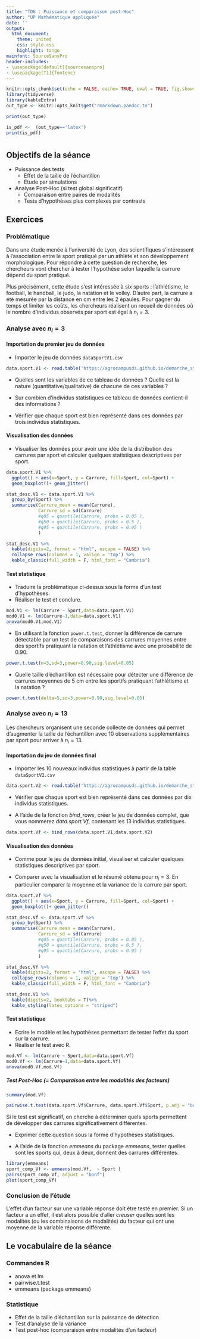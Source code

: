 ```yaml
---
title: "TD6 : Puissance et comparaison post-Hoc"
author: "UP Mathématique appliquée"
date: ''
output:
  html_document:
    theme: united
    css: style.css
    highlight: tango
mainfont: SourceSansPro
header-includes:
- \usepackage[default]{sourcesanspro}
- \usepackage[T1]{fontenc}
---
```



```r
knitr::opts_chunk$set(echo = FALSE, cache= TRUE, eval = TRUE, fig.show='hide', message = FALSE, warning = FALSE, results = 'hide' )
library(tidyverse)
library(kableExtra)
out_type <- knitr::opts_knit$get("rmarkdown.pandoc.to")

```

```r
print(out_type)

is_pdf <-  (out_type=='latex')
print(is_pdf)
```

# {.tabset .tabset-fade .tabset-pills}

##  Objectifs de la séance  


* Puissance des tests
  + Effet de la taille de l'échantillon
  + Etude par simulations
* Analyse Post-Hoc (si test global significatif)
  - Comparaison entre paires de modalités
  - Tests d'hypothèses plus complexes par contrasts
  
## Exercices 


### Problématique

Dans une étude menée à l'université de Lyon, des scientifiques s'intéressent à l'association entre le sport pratiqué par un athlète et son développement morphologique. Pour répondre à cette question de recherche, les chercheurs vont chercher à tester l'hypothèse selon laquelle la carrure dépend du sport pratiqué.

Plus précisément, cette étude s'est intéressée à six sports : l'athlétisme, le football, le handball, le judo, la natation et le volley. D'autre part, la carrure a été mesurée par la distance en cm entre les 2 épaules. Pour gagner du temps et limiter les coûts, les chercheurs réalisent un recueil de données où le nombre d'individus observés par sport est égal à $n_i=3$.

### Analyse avec $n_i=3$


#### Importation du premier jeu de données

* Importer le jeu de données `dataSportV1.csv`

```r
data.sport.V1 <- read.table('https://agrocampusds.github.io/demarche_statistique/dataSportV1.csv', sep = ';' , stringsAsFactors = TRUE, header = TRUE)
```

* Quelles sont les variables de ce tableau de données ? Quelle est la nature (quantitative/qualitative) de chacune de ces variables ?

* Sur combien d'individus statistiques ce tableau de données contient-il des informations ?

* Vérifier que chaque sport est bien représenté dans ces données par trois individus statistiques.

#### Visualisation des données

* Visualiser les données pour avoir une idée de la distribution des carrures par sport et calculer quelques statistiques descriptives par sport.

```r
data.sport.V1 %>% 
  ggplot() + aes(x=Sport, y = Carrure, fill=Sport, col=Sport) + 
  geom_boxplot()+ geom_jitter()
```

```r
stat_desc.V1 <- data.sport.V1 %>% 
  group_by(Sport) %>% 
  summarise(Carrure_mean = mean(Carrure), 
            Carrure_sd = sd(Carrure)
            #q05 = quantile(Carrure, probs = 0.05 ),
            #q50 = quantile(Carrure, probs = 0.5 ),
            #q95 = quantile(Carrure, probs = 0.95 )
            )
```

```r
stat_desc.V1 %>% 
  kable(digits=2, format = "html", escape = FALSE) %>%
  collapse_rows(columns = 1, valign = 'top') %>%
  kable_classic(full_width = F, html_font = "Cambria")
```

#### Test statistique

* Traduire la problématique ci-dessus sous la forme d'un test d'hypothèses.
* Réaliser le test et conclure.

```r
mod.V1 <- lm(Carrure ~ Sport,data=data.sport.V1)
mod0.V1 <- lm(Carrure~1,data=data.sport.V1)
anova(mod0.V1,mod.V1)
```

* En utilisant la fonction `power.t.test`, donner la différence de carrure détectable par un test de comparaisons des carrures moyennes entre des sportifs pratiquant la natation et l'athlétisme avec une probabilité de 0.90.

```r
power.t.test(n=3,sd=3,power=0.90,sig.level=0.05)
```
* Quelle taille d'échantillon est nécessaire pour détecter une différence de carrures moyennes de 5 cm entre les sportifs pratiquant l'athlétisme et la natation ?

```r
power.t.test(delta=5,sd=3,power=0.90,sig.level=0.05)
```
### Analyse avec $n_i=13$

Les chercheurs organisent une seconde collecte de données qui permet d'augmenter la taille de l'échantillon avec 10 observations supplémentaires par sport pour arriver à $n_i=13$.

#### Importation du jeu de données final

* Importer les 10 nouveaux individus statistiques à partir de la table `dataSportV2.csv`

```r
data.sport.V2 <- read.table('https://agrocampusds.github.io/demarche_statistique/dataSportV2.csv', sep = ';' , stringsAsFactors = TRUE, header = TRUE)
```

* Vérifier que chaque sport est bien représenté dans ces données par dix individus statistiques.

* A l'aide de la fonction *bind_rows*, créer le jeu de données complet, que vous nommerez *data.sport.Vf*, contenant les 13 individus statistiques.

```r
data.sport.Vf <- bind_rows(data.sport.V1,data.sport.V2)
```

#### Visualisation des données

* Comme pour le jeu de données initial, visualiser et calculer quelques statistiques descriptives par sport. 

* Comparer avec la visualisation et le résumé obtenu pour $n_i=3$. En particulier comparer la moyenne et la variance de la carrure par sport.

```r
data.sport.Vf %>% 
  ggplot() + aes(x=Sport, y = Carrure, fill=Sport, col=Sport) + 
  geom_boxplot()+ geom_jitter()
```

```r
stat_desc.Vf <- data.sport.Vf %>% 
  group_by(Sport) %>% 
  summarise(Carrure_mean = mean(Carrure), 
            Carrure_sd = sd(Carrure)
            #q05 = quantile(Carrure, probs = 0.05 ),
            #q50 = quantile(Carrure, probs = 0.5 ),
            #q95 = quantile(Carrure, probs = 0.95 )
            )
```

```r
stat_desc.Vf %>% 
  kable(digits=2, format = "html", escape = FALSE) %>%
  collapse_rows(columns = 1, valign = 'top') %>%
  kable_classic(full_width = F, html_font = "Cambria")
```

```r
stat_desc.V1 %>% 
  kable(digits=2, booktabs = T)%>%
  kable_styling(latex_options = "striped")
```

#### Test statistique

* Ecrire le modèle et les hypothèses permettant de tester l'effet du sport sur la carrure.
* Réaliser le test avec R.

```r
mod.Vf <- lm(Carrure ~ Sport,data=data.sport.Vf)
mod0.Vf <- lm(Carrure~1,data=data.sport.Vf)
anova(mod0.Vf,mod.Vf)
```

##### Test Post-Hoc (= Comparaison entre les modalités des facteurs)

```r
summary(mod.Vf)
```


```r
pairwise.t.test(data.sport.Vf$Carrure, data.sport.Vf$Sport, p.adj = "bonf")
```

Si le test est significatif, on cherche à déterminer quels sports permettent de développer des carrures significativement différentes.

* Exprimer cette question sous la forme d'hypothèses statistiques.

* A l'aide de la fonction *emmeans* du package *emmeans*, tester quelles sont les sports qui, deux à deux, donnent des carrures différentes.

```r
library(emmeans)
sport_comp_Vf <- emmeans(mod.Vf,  ~ Sport )
pairs(sport_comp_Vf, adjust = "bonf")
plot(sport_comp_Vf)
```



### Conclusion de l'étude

L'effet d'un facteur sur une variable réponse doit être testé en premier. Si un facteur a un effet, il est alors possible d'aller *creuser* quelles sont les modalités (ou les combinaisons de modalités) du facteur qui ont une moyenne de la variable réponse différente.


## Le vocabulaire de la séance

### Commandes R
- anova et lm
- pairwise.t.test
- emmeans (package emmeans)

### Statistique 
- Effet de la taille d'échantillon sur la puissance de détection
- Test d'analyse de la variance
- Test post-hoc (comparaison entre modalités d'un facteur)
